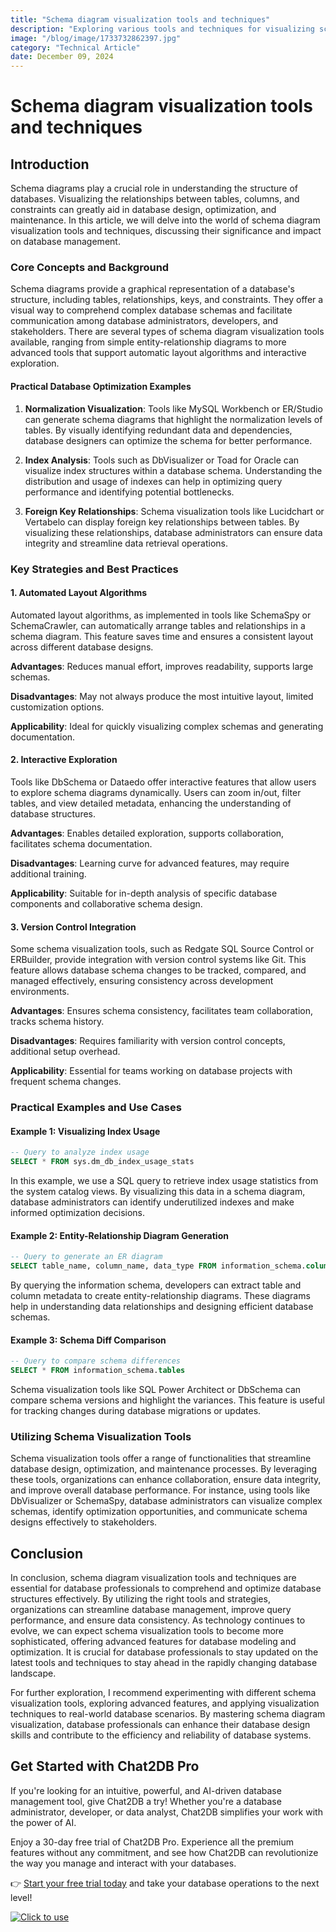 ```yaml
---
title: "Schema diagram visualization tools and techniques"
description: "Exploring various tools and techniques for visualizing schema diagrams in databases."
image: "/blog/image/1733732862397.jpg"
category: "Technical Article"
date: December 09, 2024
---
```


# Schema diagram visualization tools and techniques

## Introduction

Schema diagrams play a crucial role in understanding the structure of databases. Visualizing the relationships between tables, columns, and constraints can greatly aid in database design, optimization, and maintenance. In this article, we will delve into the world of schema diagram visualization tools and techniques, discussing their significance and impact on database management.

### Core Concepts and Background

Schema diagrams provide a graphical representation of a database's structure, including tables, relationships, keys, and constraints. They offer a visual way to comprehend complex database schemas and facilitate communication among database administrators, developers, and stakeholders. There are several types of schema diagram visualization tools available, ranging from simple entity-relationship diagrams to more advanced tools that support automatic layout algorithms and interactive exploration.

#### Practical Database Optimization Examples

1. **Normalization Visualization**: Tools like MySQL Workbench or ER/Studio can generate schema diagrams that highlight the normalization levels of tables. By visually identifying redundant data and dependencies, database designers can optimize the schema for better performance.

2. **Index Analysis**: Tools such as DbVisualizer or Toad for Oracle can visualize index structures within a database schema. Understanding the distribution and usage of indexes can help in optimizing query performance and identifying potential bottlenecks.

3. **Foreign Key Relationships**: Schema visualization tools like Lucidchart or Vertabelo can display foreign key relationships between tables. By visualizing these relationships, database administrators can ensure data integrity and streamline data retrieval operations.

### Key Strategies and Best Practices

#### 1. Automated Layout Algorithms

Automated layout algorithms, as implemented in tools like SchemaSpy or SchemaCrawler, can automatically arrange tables and relationships in a schema diagram. This feature saves time and ensures a consistent layout across different database designs.

**Advantages**: Reduces manual effort, improves readability, supports large schemas.

**Disadvantages**: May not always produce the most intuitive layout, limited customization options.

**Applicability**: Ideal for quickly visualizing complex schemas and generating documentation.

#### 2. Interactive Exploration

Tools like DbSchema or Dataedo offer interactive features that allow users to explore schema diagrams dynamically. Users can zoom in/out, filter tables, and view detailed metadata, enhancing the understanding of database structures.

**Advantages**: Enables detailed exploration, supports collaboration, facilitates schema documentation.

**Disadvantages**: Learning curve for advanced features, may require additional training.

**Applicability**: Suitable for in-depth analysis of specific database components and collaborative schema design.

#### 3. Version Control Integration

Some schema visualization tools, such as Redgate SQL Source Control or ERBuilder, provide integration with version control systems like Git. This feature allows database schema changes to be tracked, compared, and managed effectively, ensuring consistency across development environments.

**Advantages**: Ensures schema consistency, facilitates team collaboration, tracks schema history.

**Disadvantages**: Requires familiarity with version control concepts, additional setup overhead.

**Applicability**: Essential for teams working on database projects with frequent schema changes.

### Practical Examples and Use Cases

#### Example 1: Visualizing Index Usage

```sql
-- Query to analyze index usage
SELECT * FROM sys.dm_db_index_usage_stats
```

In this example, we use a SQL query to retrieve index usage statistics from the system catalog views. By visualizing this data in a schema diagram, database administrators can identify underutilized indexes and make informed optimization decisions.

#### Example 2: Entity-Relationship Diagram Generation

```sql
-- Query to generate an ER diagram
SELECT table_name, column_name, data_type FROM information_schema.columns
```

By querying the information schema, developers can extract table and column metadata to create entity-relationship diagrams. These diagrams help in understanding data relationships and designing efficient database schemas.

#### Example 3: Schema Diff Comparison

```sql
-- Query to compare schema differences
SELECT * FROM information_schema.tables
```

Schema visualization tools like SQL Power Architect or DbSchema can compare schema versions and highlight the variances. This feature is useful for tracking changes during database migrations or updates.

### Utilizing Schema Visualization Tools

Schema visualization tools offer a range of functionalities that streamline database design, optimization, and maintenance processes. By leveraging these tools, organizations can enhance collaboration, ensure data integrity, and improve overall database performance. For instance, using tools like DbVisualizer or SchemaSpy, database administrators can visualize complex schemas, identify optimization opportunities, and communicate schema designs effectively to stakeholders.

## Conclusion

In conclusion, schema diagram visualization tools and techniques are essential for database professionals to comprehend and optimize database structures effectively. By utilizing the right tools and strategies, organizations can streamline database management, improve query performance, and ensure data consistency. As technology continues to evolve, we can expect schema visualization tools to become more sophisticated, offering advanced features for database modeling and optimization. It is crucial for database professionals to stay updated on the latest tools and techniques to stay ahead in the rapidly changing database landscape.

For further exploration, I recommend experimenting with different schema visualization tools, exploring advanced features, and applying visualization techniques to real-world database scenarios. By mastering schema diagram visualization, database professionals can enhance their database design skills and contribute to the efficiency and reliability of database systems.

## Get Started with Chat2DB Pro

If you're looking for an intuitive, powerful, and AI-driven database management tool, give Chat2DB a try! Whether you're a database administrator, developer, or data analyst, Chat2DB simplifies your work with the power of AI.

Enjoy a 30-day free trial of Chat2DB Pro. Experience all the premium features without any commitment, and see how Chat2DB can revolutionize the way you manage and interact with your databases.

👉 [Start your free trial today](https://chat2db.ai/pricing) and take your database operations to the next level!


[![Click to use](/image/blog/bg/chat2db.jpg)](https://chat2db.ai/)
